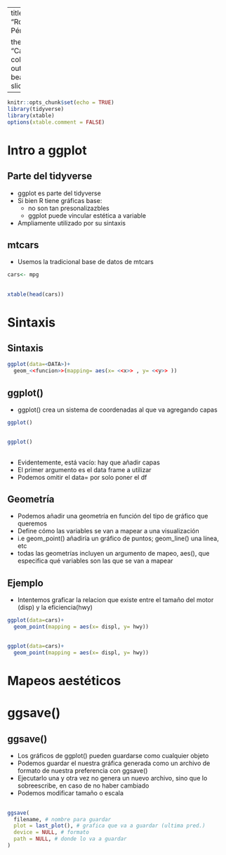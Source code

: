
---
title: "ggplot"
author: "Rodrigo Negrete Pérez"
date: \today

theme: "CambridgeUS"
colortheme: 'beaver'
output: 
  beamer_presentation:
    slide_level: 2
    toc: true
---

```r
knitr::opts_chunk$set(echo = TRUE)
library(tidyverse)
library(xtable)
options(xtable.comment = FALSE)
```

# Intro a ggplot

## Parte del tidyverse

* ggplot es parte del tidyverse
* Si bien R tiene gráficas base:
  + no son tan presonalizazbles
  + ggplot puede vincular estética a variable
* Ampliamente utilizado por su sintaxis 

## mtcars

* Usemos la tradicional base de datos de mtcars

```r
cars<- mpg
```

## 

```r
xtable(head(cars))
```

# Sintaxis

## Sintaxis

```r
ggplot(data=<DATA>)+
  geom_<<funcion>>(mapping= aes(x= <<x>> , y= <<y>> ))
```

## ggplot()

* ggplot() crea un sistema de coordenadas al que va agregando capas

```r
ggplot()
```


##

```r
ggplot()
```

## 

* Evidentemente, está vacío: hay que añadir capas
* El primer argumento es el data frame a utilizar
* Podemos omitir el data= por solo poner el df

## Geometría

* Podemos añadir una geometría en función del tipo de gráfico que queremos
* Define cómo las variables se van a mapear a una visualización
* i.e geom_point() añadiría un gráfico de puntos; geom_line() una línea, etc
* todas las geometrías incluyen un argumento de mapeo, aes(), que especifica qué variables son las que se van a mapear

## Ejemplo

* Intentemos graficar la relacion que existe entre el tamaño del motor (disp) y la eficiencia(hwy)

```r
ggplot(data=cars)+
  geom_point(mapping = aes(x= displ, y= hwy))
```

##

```r
ggplot(data=cars)+
  geom_point(mapping = aes(x= displ, y= hwy))
```

# Mapeos aestéticos

# ggsave()

## ggsave()

* Los gráficos de ggplot() pueden guardarse como cualquier objeto
* Podemos guardar el nuestra gráfica generada como un archivo de formato de nuestra preferencia con ggsave()
* Ejecutarlo una y otra vez no genera un nuevo archivo, sino que lo sobreescribe, en caso de no haber cambiado
* Podemos modificar tamaño o escala

##
```r
ggsave(
  filename, # nombre para guardar
  plot = last_plot(), # grafica que va a guardar (ultima pred.)
  device = NULL, # formato
  path = NULL, # donde lo va a guardar
)
```

